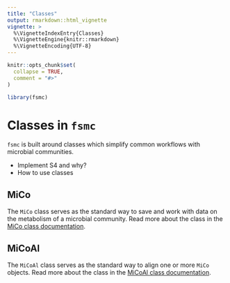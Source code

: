 ```yaml
---
title: "Classes"
output: rmarkdown::html_vignette
vignette: >
  %\VignetteIndexEntry{Classes}
  %\VignetteEngine{knitr::rmarkdown}
  %\VignetteEncoding{UTF-8}
---
```


```r
knitr::opts_chunk$set(
  collapse = TRUE,
  comment = "#>"
)
```

```r
library(fsmc)
```

# Classes in `fsmc`
`fsmc` is built around classes which simplify common workflows with microbial communities. 

- Implement S4 and why?
- How to use classes


## MiCo
The `MiCo` class serves as the standard way to save and work with data on the metabolism of a microbial community. Read more about the class in the [MiCo class documentation](class-MiCo.html).


## MiCoAl
The `MiCoAl` class serves as the standard way to align one or more `MiCo` objects. Read more about the class in the [MiCoAl class documentation](class-MiCoAl.html).


